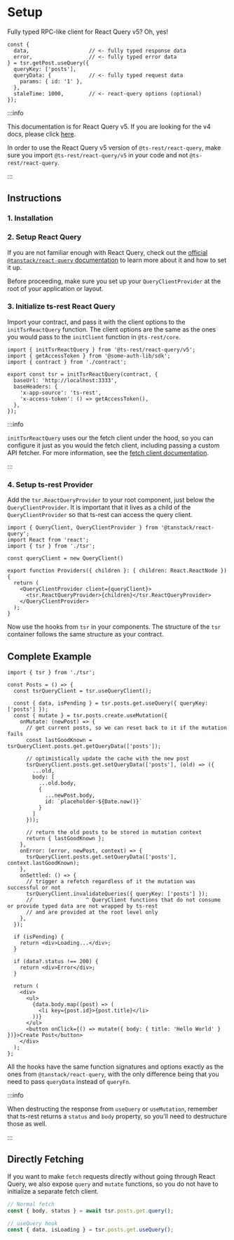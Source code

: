 
# Setup

Fully typed RPC-like client for React Query v5? Oh, yes!

```tsx
const {
  data,                   // <- fully typed response data
  error,                  // <- fully typed error data
} = tsr.getPost.useQuery({
  queryKey: ['posts'],
  queryData: {            // <- fully typed request data
    params: { id: '1' },
  },
  staleTime: 1000,        // <- react-query options (optional)
});
```

:::info

This documentation is for React Query v5. If you are looking for the v4 docs, please click [here](/docs/react-query/v4).

In order to use the React Query v5 version of `@ts-rest/react-query`, make sure you import `@ts-rest/react-query/v5` in your code and not `@ts-rest/react-query`.

:::

## Instructions

### 1. Installation

<InstallTabs packageName="@ts-rest/react-query @tanstack/react-query@5" />

### 2. Setup React Query

If you are not familiar enough with React Query, check out the [official `@tanstack/react-query` documentation](https://tanstack.com/query/v5/docs/framework/react/overview) to learn more about it and how to set it up.

Before proceeding, make sure you set up your `QueryClientProvider` at the root of your application or layout.

### 3. Initialize ts-rest React Query

Import your contract, and pass it with the client options to the `initTsrReactQuery` function. The client options are the same as the ones you would pass to the `initClient` function in `@ts-rest/core`.

```tsx
import { initTsrReactQuery } from '@ts-rest/react-query/v5';
import { getAccessToken } from '@some-auth-lib/sdk';
import { contract } from './contract';

export const tsr = initTsrReactQuery(contract, {
  baseUrl: 'http://localhost:3333',
  baseHeaders: {
    'x-app-source': 'ts-rest',
    'x-access-token': () => getAccessToken(),
  },
});
```

:::info

`initTsrReactQuery` uses our the fetch client under the hood, so you can configure it just as you would the fetch client, including passing a custom API fetcher.
For more information, see the [fetch client documentation](/docs/core/fetch).

:::

### 4. Setup ts-rest Provider

Add the `tsr.ReactQueryProvider` to your root component, just below the `QueryClientProvider`. It is important that it lives as a child of the `QueryClientProvider` so that ts-rest can access the query client.

```tsx
import { QueryClient, QueryClientProvider } from '@tanstack/react-query';
import React from 'react';
import { tsr } from './tsr';

const queryClient = new QueryClient()

export function Providers({ children }: { children: React.ReactNode }) {
  return (
    <QueryClientProvider client={queryClient}>
      <tsr.ReactQueryProvider>{children}</tsr.ReactQueryProvider>
    </QueryClientProvider>
  );
}
```

Now use the hooks from `tsr` in your components. The structure of the `tsr` container follows the same structure as your contract.

## Complete Example

```tsx
import { tsr } from './tsr';

const Posts = () => {
  const tsrQueryClient = tsr.useQueryClient();

  const { data, isPending } = tsr.posts.get.useQuery({ queryKey: ['posts'] });
  const { mutate } = tsr.posts.create.useMutation({
    onMutate: (newPost) => {
      // get current posts, so we can reset back to it if the mutation fails
      const lastGoodKnown = tsrQueryClient.posts.get.getQueryData(['posts']);

      // optimistically update the cache with the new post
      tsrQueryClient.posts.get.setQueryData(['posts'], (old) => ({
        ...old,
        body: [
          ...old.body,
          {
            ...newPost.body,
            id: `placeholder-${Date.now()}`
          }
        ]
      }));

      // return the old posts to be stored in mutation context
      return { lastGoodKnown };
    },
    onError: (error, newPost, context) => {
      tsrQueryClient.posts.get.setQueryData(['posts'], context.lastGoodKnown);
    },
    onSettled: () => {
      // trigger a refetch regardless of it the mutation was successful or not
      tsrQueryClient.invalidateQueries({ queryKey: ['posts'] });
      //                 ^ QueryClient functions that do not consume or provide typed data are not wrapped by ts-rest
      // and are provided at the root level only
    },
  });

  if (isPending) {
    return <div>Loading...</div>;
  }

  if (data?.status !== 200) {
    return <div>Error</div>;
  }

  return (
    <div>
      <ul>
        {data.body.map((post) => (
          <li key={post.id}>{post.title}</li>
        ))}
      </ul>
      <button onClick={() => mutate({ body: { title: 'Hello World' } })}>Create Post</button>
    </div>
  );
};
```

All the hooks have the same function signatures and options exactly as the ones from `@tanstack/react-query`, with the only difference being that you need to pass `queryData` instead of `queryFn`.

:::info

When destructing the response from `useQuery` or `useMutation`, remember that ts-rest returns a `status` and `body` property, so you'll need to destructure those as well.

:::

## Directly Fetching

If you want to make `fetch` requests directly without going through React Query, we also expose `query` and `mutate` functions, so you do not have to initialize a separate fetch client.

```typescript
// Normal fetch
const { body, status } = await tsr.posts.get.query();

// useQuery hook
const { data, isLoading } = tsr.posts.get.useQuery();
```
